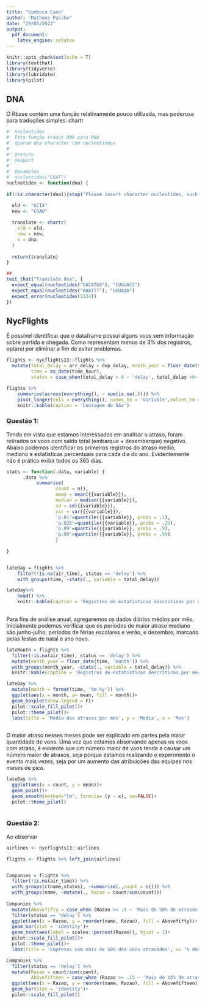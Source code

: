 ```yaml
---
title: "Cumbuca Case"
author: "Matheus Pasche"
date: "29/05/2022"
output:
  pdf_document:
    latex_engine: xelatex
---
```


```r
knitr::opts_chunk$set(echo = T)
library(testthat)
library(tidyverse)
library(lubridate)
library(pilot)
```


## DNA

O Rbase contém uma função relativamente pouco utilizada, mas poderosa para traduções simples: chartr

```r
#' nucleotides
#' Esta função traduz DNA para RNA
#' @param dna character com nucleotideos
#'
#' @return 
#' @export
#'
#' @examples
#' nucleotides("CGAT")
nucleotides <- function(dna) {
  
if(!is.character(dna)){stop("Please insert character nucleotides, such as ACGT")}

  old <- "GCTA"
  new <- "CGAU"
  
  translate <- chartr(
    old = old,
    new = new,
    x = dna
  ) 
  
  return(translate)
}

##
test_that("Translate dna", {
  expect_equal(nucleotides("GACATGG"), "CUGUACC")
  expect_equal(nucleotides("AAATTT"), "UUUAAA")
  expect_error(nucleotides(1234))
})
```

## NycFlights

É possível identificar que o dataframe possui alguns voos sem informação sobre partida e chegada. Como representam menos de 3\% dos registros, optarei por eliminar a fim de evitar problemas.

```r
flights <- nycflights13::flights %>% 
  mutate(total_delay = arr_delay + dep_delay, month_year = floor_date(time_hour, 'month'),
         time = as_date(time_hour),
         status = case_when(total_delay > 0 ~ 'delay', total_delay <0~ 'early', total_delay ==0 ~'in time'))

flights %>%
    summarise(across(everything(), ~ sum(is.na(.)))) %>% 
    pivot_longer(cols = everything(), names_to = 'Variable',values_to = 'NA Count') %>% 
    knitr::kable(caption = 'Contagem de NAs')

```

### Questão 1:

Tendo em vista que estamos interessados em analisar o atraso, foram retirados os voos com saldo total (embarque + desembarque) negativo. Abaixo podemos identificar os primeiros registros do atraso médio, mediano e estatísticas percentuais para cada dia do ano. Evidentemente não é prático exibir todos os 365 dias. 

```r
stats <- function(.data, variable) {
      .data %>%
           summarise(
                  count = n(),
                  mean = mean({{variable}}),
                  median = median({{variable}}),
                  sd = sd({{variable}}),
                  var = var({{variable}}),
                  'p.01'=quantile({{variable}}, probs = .1),
                  'p.025'=quantile({{variable}}, probs = .25),
                  'p.09'=quantile({{variable}}, probs = .9),
                  'p.99'=quantile({{variable}}, probs = .99)
                  )
                        
}


lateDay = flights %>%
    filter(!is.na(air_time), status == 'delay') %>% 
    with_groups(time, ~stats(., variable = total_delay)) 

lateDay%>%
    head() %>% 
    knitr::kable(caption = 'Registros de estatísticas descriticas por dia', digits=1)
    
```

Para fins de análise anual, agregaremos os dados diários médios por mês. Inicialmente podemos verificar que os períodos de maior atraso mediano são junho-julho, períodos de férias escolares e verão, e dezembro, marcado pelas festas de natal e ano novo. 

```r
lateMonth = flights %>% 
  filter(!is.na(air_time), status == 'delay') %>% 
  mutate(month_year = floor_date(time, 'month')) %>% 
  with_groups(month_year, ~stats(., variable = total_delay)) %>% 
  knitr::kable(caption = 'Registros de estatísticas descriticas por mês', digits=1)

```

```r
lateDay %>%
  mutate(month = format(time, '%m-%y')) %>% 
  ggplot(aes(x = month, y= mean, fill = month))+
  geom_boxplot(show.legend = F)+
  pilot::scale_fill_pilot()+
  pilot::theme_pilot()+
  labs(title = 'Media dos atrasos por mes', y = 'Media', x = 'Mes')
  
```
 
O maior atraso nesses meses pode ser explicado em partes pela maior quantidade de voos. Uma vez que estamos observando apenas os voos com atraso, é evidente que um número maior de voos tende a causar um número maior de atrasos, seja porque estamos realizando o experimento o evento mais vezes, seja por um aumento das atribuições das equipes nos meses de pico.

```r
lateDay %>% 
  ggplot(aes(x = count, y = mean))+
  geom_point()+
  geom_smooth(method="lm", formula= (y ~ x), se=FALSE)+
  pilot::theme_pilot()
  

```

### Questão 2: 

Ao observar 

```r
airlines <- nycflights13::airlines

flights <- flights %>% left_join(airlines)


Companies = flights %>% 
  filter(!is.na(air_time)) %>% 
  with_groups(c(name,status), ~summarise(.,count = n())) %>%
  with_groups(name, ~mutate(., Razao = count/sum(count)))
  
Companies %>% 
  mutate(Abovefifty = case_when (Razao >= .5 ~ 'Mais de 50% de atrasos',TRUE~ 'Menos de 50% de atrasos')) %>% 
  filter(status == 'delay') %>% 
  ggplot(aes(x = Razao, y = reorder(name, Razao), fill = Abovefifty))+
  geom_bar(stat = 'identity')+
  geom_text(aes(label = scales::percent(Razao)), hjust = 1)+
  pilot::scale_fill_pilot()+
  pilot::theme_pilot()+
  labs(title = 'Empresas com mais de 50% dos voos atrasados', x= '% dos voos atrasados', y= 'Empresas')
```


```r
Companies %>% 
  filter(status == 'delay') %>% 
  mutate(Razao = count/sum(count),
         Abovefifteen = case_when (Razao >= .15 ~ 'Mais de 15% de atrasos',TRUE~ 'Menos de 15% de atrasos')) %>% 
  ggplot(aes(x = Razao, y = reorder(name, Razao), fill = Abovefifteen))+
  geom_bar(stat = 'identity')+
  pilot::scale_fill_pilot()
```

